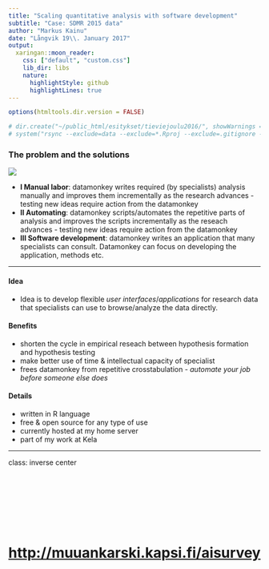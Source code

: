 ```yaml
---
title: "Scaling quantitative analysis with software development"
subtitle: "Case: SDMR 2015 data"
author: "Markus Kainu"
date: "Långvik 19\\. January 2017"
output:
  xaringan::moon_reader:
    css: ["default", "custom.css"]
    lib_dir: libs
    nature:
      highlightStyle: github
      highlightLines: true
---
```


```r
options(htmltools.dir.version = FALSE)
```

```r
# dir.create("~/public_html/esitykset/tieviejoulu2016/", showWarnings = FALSE, recursive = TRUE)
# system("rsync --exclude=data --exclude=*.Rproj --exclude=.gitignore -arv --delete ~/esitykset/tieviejoulu2016/ ~/public_html/esitykset/tieviejoulu2016/")
```



### The problem and the solutions

![](img/skaalautuvuus.png)

- **I Manual labor**: datamonkey writes required (by specialists) analysis manually and improves them incrementally as the research advances - testing new ideas require action from the datamonkey
- **II Automating**: datamonkey scripts/automates the repetitive parts of analysis and improves the scripts incrementally as the reseach advances - testing new ideas require action from the datamonkey
- **III Software development**: datamonkey writes an application that many specialists can consult. Datamonkey can focus on developing the application, methods etc.

---

#### Idea

- Idea is to develop flexible *user interfaces*/*applications* for research data that specialists can use to browse/analyze the data directly. 

#### Benefits

- shorten the cycle in empirical reseach between hypothesis formation and hypothesis testing
- make better use of time & intellectual capacity of specialist
- frees datamonkey from repetitive crosstabulation - *automate your job before someone else does* 

#### Details

- written in R language
- free & open source for any type of use
- currently hosted at my home server
- part of my work at Kela

---

class: inverse center

</br>
</br>
</br>
</br>
</br>
</br>

# <http://muuankarski.kapsi.fi/aisurvey>
